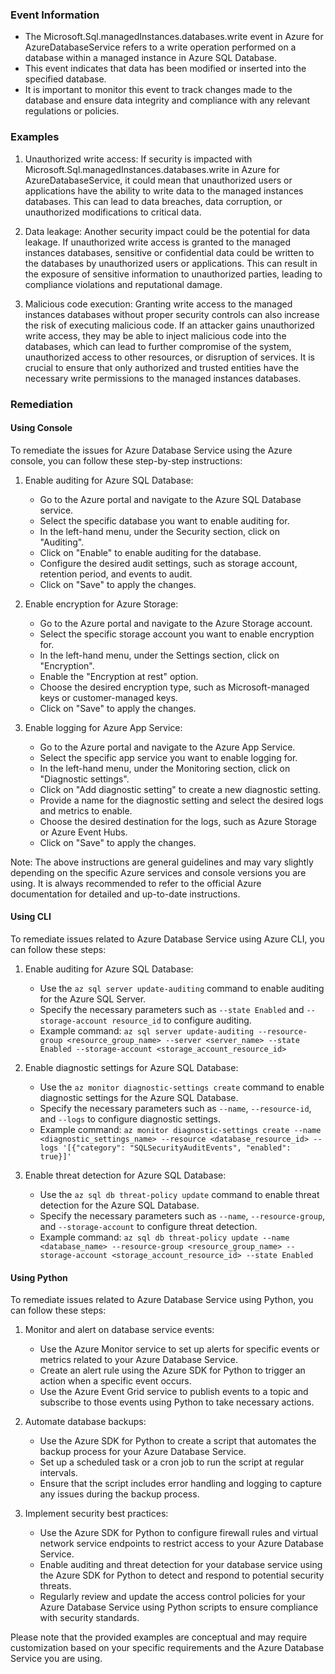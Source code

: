 
### Event Information

- The Microsoft.Sql.managedInstances.databases.write event in Azure for AzureDatabaseService refers to a write operation performed on a database within a managed instance in Azure SQL Database.
- This event indicates that data has been modified or inserted into the specified database.
- It is important to monitor this event to track changes made to the database and ensure data integrity and compliance with any relevant regulations or policies.


### Examples

1. Unauthorized write access: If security is impacted with Microsoft.Sql.managedInstances.databases.write in Azure for AzureDatabaseService, it could mean that unauthorized users or applications have the ability to write data to the managed instances databases. This can lead to data breaches, data corruption, or unauthorized modifications to critical data.

2. Data leakage: Another security impact could be the potential for data leakage. If unauthorized write access is granted to the managed instances databases, sensitive or confidential data could be written to the databases by unauthorized users or applications. This can result in the exposure of sensitive information to unauthorized parties, leading to compliance violations and reputational damage.

3. Malicious code execution: Granting write access to the managed instances databases without proper security controls can also increase the risk of executing malicious code. If an attacker gains unauthorized write access, they may be able to inject malicious code into the databases, which can lead to further compromise of the system, unauthorized access to other resources, or disruption of services. It is crucial to ensure that only authorized and trusted entities have the necessary write permissions to the managed instances databases.

### Remediation

#### Using Console

To remediate the issues for Azure Database Service using the Azure console, you can follow these step-by-step instructions:

1. Enable auditing for Azure SQL Database:
   - Go to the Azure portal and navigate to the Azure SQL Database service.
   - Select the specific database you want to enable auditing for.
   - In the left-hand menu, under the Security section, click on "Auditing".
   - Click on "Enable" to enable auditing for the database.
   - Configure the desired audit settings, such as storage account, retention period, and events to audit.
   - Click on "Save" to apply the changes.

2. Enable encryption for Azure Storage:
   - Go to the Azure portal and navigate to the Azure Storage account.
   - Select the specific storage account you want to enable encryption for.
   - In the left-hand menu, under the Settings section, click on "Encryption".
   - Enable the "Encryption at rest" option.
   - Choose the desired encryption type, such as Microsoft-managed keys or customer-managed keys.
   - Click on "Save" to apply the changes.

3. Enable logging for Azure App Service:
   - Go to the Azure portal and navigate to the Azure App Service.
   - Select the specific app service you want to enable logging for.
   - In the left-hand menu, under the Monitoring section, click on "Diagnostic settings".
   - Click on "Add diagnostic setting" to create a new diagnostic setting.
   - Provide a name for the diagnostic setting and select the desired logs and metrics to enable.
   - Choose the desired destination for the logs, such as Azure Storage or Azure Event Hubs.
   - Click on "Save" to apply the changes.

Note: The above instructions are general guidelines and may vary slightly depending on the specific Azure services and console versions you are using. It is always recommended to refer to the official Azure documentation for detailed and up-to-date instructions.

#### Using CLI

To remediate issues related to Azure Database Service using Azure CLI, you can follow these steps:

1. Enable auditing for Azure SQL Database:
   - Use the `az sql server update-auditing` command to enable auditing for the Azure SQL Server.
   - Specify the necessary parameters such as `--state Enabled` and `--storage-account resource_id` to configure auditing.
   - Example command: `az sql server update-auditing --resource-group <resource_group_name> --server <server_name> --state Enabled --storage-account <storage_account_resource_id>`

2. Enable diagnostic settings for Azure SQL Database:
   - Use the `az monitor diagnostic-settings create` command to enable diagnostic settings for the Azure SQL Database.
   - Specify the necessary parameters such as `--name`, `--resource-id`, and `--logs` to configure diagnostic settings.
   - Example command: `az monitor diagnostic-settings create --name <diagnostic_settings_name> --resource <database_resource_id> --logs '[{"category": "SQLSecurityAuditEvents", "enabled": true}]'`

3. Enable threat detection for Azure SQL Database:
   - Use the `az sql db threat-policy update` command to enable threat detection for the Azure SQL Database.
   - Specify the necessary parameters such as `--name`, `--resource-group`, and `--storage-account` to configure threat detection.
   - Example command: `az sql db threat-policy update --name <database_name> --resource-group <resource_group_name> --storage-account <storage_account_resource_id> --state Enabled`

#### Using Python

To remediate issues related to Azure Database Service using Python, you can follow these steps:

1. Monitor and alert on database service events:
   - Use the Azure Monitor service to set up alerts for specific events or metrics related to your Azure Database Service.
   - Create an alert rule using the Azure SDK for Python to trigger an action when a specific event occurs.
   - Use the Azure Event Grid service to publish events to a topic and subscribe to those events using Python to take necessary actions.

2. Automate database backups:
   - Use the Azure SDK for Python to create a script that automates the backup process for your Azure Database Service.
   - Set up a scheduled task or a cron job to run the script at regular intervals.
   - Ensure that the script includes error handling and logging to capture any issues during the backup process.

3. Implement security best practices:
   - Use the Azure SDK for Python to configure firewall rules and virtual network service endpoints to restrict access to your Azure Database Service.
   - Enable auditing and threat detection for your database service using the Azure SDK for Python to detect and respond to potential security threats.
   - Regularly review and update the access control policies for your Azure Database Service using Python scripts to ensure compliance with security standards.

Please note that the provided examples are conceptual and may require customization based on your specific requirements and the Azure Database Service you are using.

